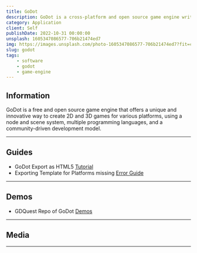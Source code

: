 ```yaml
---
title: GoDot
description: GoDot is a cross-platform and open source game engine written in GDScript, C# and C++.
category: Application
client: Self
publishDate: 2022-10-31 00:00:00
unsplash: 1605347086577-706b21474ed7
img: https://images.unsplash.com/photo-1605347086577-706b21474ed7?fit=crop&w=1400&h=700&q=75
slug: godot
tags:
    - software
    - godot
    - game-engine
---
```




<MDXJS>

## Information

GoDot is a free and open source game engine that offers a unique and innovative way to create 2D and 3D games for various platforms, using a node and scene system, multiple programming languages, and a community-driven development model.


</MDXJS>

---

<MDXJS>

## Guides

-   GoDot Export as HTML5 [Tutorial](https://docs.godotengine.org/en/stable/tutorials/export/exporting_for_web.html)
-   Exporting Template for Platforms missing [Error Guide](https://godotengine.org/qa/65015/export-templates-for-this-platform-are-missing)

---

## Demos

-   GDQuest Repo of GoDot [Demos](https://github.com/GDQuest/godot-demos)

---

## Media

---

</MDXJS>
